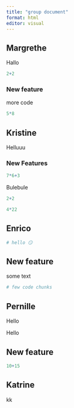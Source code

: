 ```yaml
---
title: "group document"
format: html
editor: visual
---
```


## Margrethe

Hallo

```r
2+2

```

### New feature

more code

```r
5*8
```

## Kristine

Helluuu

### New Features

```r
7*6+3
```

Bulebule

```r
2+2
```

```r
4*22
```

## Enrico

```r
# hello 😏
```

## New feature

some text

```r
# few code chunks
```

## Pernille

Hello

Hello

## New feature

```r
10+15
```

## Katrine

kk
